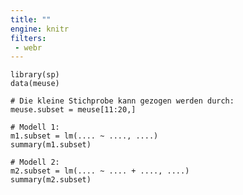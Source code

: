 ```yaml
---
title: ""
engine: knitr
filters:
 - webr
---
```



```webr-r
library(sp)
data(meuse)

# Die kleine Stichprobe kann gezogen werden durch:
meuse.subset = meuse[11:20,]

# Modell 1:
m1.subset = lm(.... ~ ...., ....)
summary(m1.subset)

# Modell 2:
m2.subset = lm(.... ~ .... + ...., ....)
summary(m2.subset)


```

